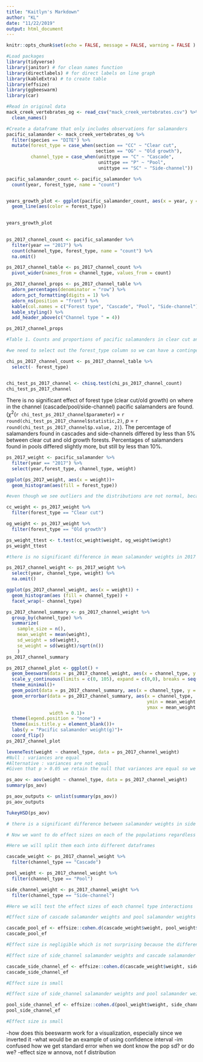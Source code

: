 ```yaml
---
title: "Kaitlyn's Markdown"
author: "KL"
date: "11/22/2019"
output: html_document
---
```


```r
knitr::opts_chunk$set(echo = FALSE, message = FALSE, warning = FALSE )

#Load packages
library(tidyverse)
library(janitor) # for clean names function
library(directlabels) # for direct labels on line graph
library(kableExtra) # to create table
library(effsize)
library(ggbeeswarm)
library(car)

#Read in original data 
mack_creek_vertebrates_og <- read_csv("mack_creek_vertebrates.csv") %>% 
  clean_names()

#Create a dataframe that only includes observations for salamanders
pacific_salamander <- mack_creek_vertebrates_og %>% 
  filter(species == "DITE") %>% 
  mutate(forest_type = case_when(section == "CC" ~ "Clear cut",
                                 section == "OG" ~ "Old growth"),
         channel_type = case_when(unittype == "C" ~ "Cascade",
                                  unittype == "P" ~ "Pool",
                                  unittype == "SC" ~ "Side-channel"))

```

```r
pacific_salamander_count <- pacific_salamander %>% 
  count(year, forest_type, name = "count")


years_growth_plot <- ggplot(pacific_salamander_count, aes(x = year, y = count )) +
  geom_line(aes(color = forest_type))
  

years_growth_plot
  
```

```r
ps_2017_channel_count <- pacific_salamander %>% 
  filter(year == "2017") %>% 
  count(channel_type, forest_type, name = "count") %>%
  na.omit()

ps_2017_channel_table <- ps_2017_channel_count %>% 
  pivot_wider(names_from = channel_type, values_from = count)

ps_2017_channel_props <- ps_2017_channel_table %>% 
  adorn_percentages(denominator = "row") %>% 
  adorn_pct_formatting(digits = 1) %>% 
  adorn_ns(position = "front") %>% 
  kable(col.names = c("Forest type", "Cascade", "Pool", "Side-channel")) %>% 
  kable_styling() %>% 
  add_header_above(c("Channel type " = 4))

ps_2017_channel_props

#Table 1. Counts and proportions of pacific salamanders in clear cut and old growth forests across channel types. Proportions are expressed for each channel type as a percentage of the total pacific salamander population per forest type.  

```
```r
#we need to select out the forest_type column so we can have a contingency table to perform a chi sq test.

chi_ps_2017_channel_count <- ps_2017_channel_table %>% 
  select(- forest_type)


chi_test_ps_2017_channel <- chisq.test(chi_ps_2017_channel_count)
chi_test_ps_2017_channel
```
There is no significant effect of forest type (clear cut/old growth) on where in the channel (cascade/pool/side-channel) pacific salamanders are found. ($\chi$^2^(`r chi_test_ps_2017_channel$parameter`) = `r round(chi_test_ps_2017_channel$statistic,2)`, *p* = `r round(chi_test_ps_2017_channel$p.value, 2)`). The percentage of salamanders found in cascades and side-channels differed by less than 5% between clear cut and old growth forests. Percentages of salamanders found in pools differed slightly more, but still by less than 10%.  

```r

ps_2017_weight <- pacific_salamander %>% 
  filter(year == "2017") %>%
  select(year,forest_type, channel_type, weight)

ggplot(ps_2017_weight, aes(x = weight))+
  geom_histogram(aes(fill = forest_type))

#even though we see outliers and the distributions are not normal, because we have such high sample sizes we can use the central limit theorum to assume normality for our t-test

cc_weight <- ps_2017_weight %>% 
  filter(forest_type == "Clear cut")

og_weight <- ps_2017_weight %>% 
  filter(forest_type == "Old growth")

ps_weight_ttest <- t.test(cc_weight$weight, og_weight$weight)
ps_weight_ttest

#there is no significant difference in mean salamander weights in 2017 between clear cut forests and old growth forests

```
```r

ps_2017_channel_weight <- ps_2017_weight %>%
  select(year, channel_type, weight) %>% 
  na.omit()

ggplot(ps_2017_channel_weight, aes(x = weight)) +
  geom_histogram(aes (fill = channel_type)) +
  facet_wrap(~ channel_type)
```
```r
ps_2017_channel_summary <- ps_2017_channel_weight %>%
  group_by(channel_type) %>% 
  summarize(
    sample_size = n(),
    mean_weight = mean(weight),
    sd_weight = sd(weight),
    se_weight = sd(weight)/sqrt(n())
    )
ps_2017_channel_summary
```


```r
ps_2017_channel_plot <- ggplot() +
  geom_beeswarm(data = ps_2017_channel_weight, aes(x = channel_type, y = weight, color = channel_type), size = 1, alpha = 0.6) +
  scale_y_continuous(limits = c(0, 105), expand = c(0,0), breaks = seq(0, 100, 25))+
  theme_minimal()+
  geom_point(data = ps_2017_channel_summary, aes(x = channel_type, y = mean_weight), size = 0.8)+
  geom_errorbar(data = ps_2017_channel_summary, aes(x = channel_type,
                                                    ymin = mean_weight - se_weight,
                                                    ymax = mean_weight + se_weight),
                width = 0.1)+
  theme(legend.position = "none") +
  theme(axis.title.y = element_blank())+
  labs(y = "Pacific salamander weight(g)")+
  coord_flip()
ps_2017_channel_plot


```

```r
leveneTest(weight ~ channel_type, data = ps_2017_channel_weight)
#Null : variances are equal
#Alternative : variances are not equal
#Given that p > 0.05 we retain the null that variances are equal so we can proceed with an ANOVA

ps_aov <- aov(weight ~ channel_type, data = ps_2017_channel_weight)
summary(ps_aov)

ps_aov_outputs <- unlist(summary(ps_aov))
ps_aov_outputs

TukeyHSD(ps_aov)

# there is a significant difference between salamander weights in side channels and pools. 


```
```r
# Now we want to do effect sizes on each of the populations regardless of their significant differences

#Here we will split them each into different dataframes

cascade_weight <- ps_2017_channel_weight %>% 
  filter(channel_type == "Cascade")

pool_weight <- ps_2017_channel_weight %>%
  filter(channel_type == "Pool")

side_channel_weight <- ps_2017_channel_weight %>%
  filter(channel_type == "Side-channel")

#Here we will test the effect sizes of each channel type interactions

#Effect size of cascade salamander weights and pool salamander weights

cascade_pool_ef <- effsize::cohen.d(cascade_weight$weight, pool_weight$weight)
cascade_pool_ef

#Effect size is negligible which is not surprising because the difference was insignificant in our Tukey's HSD

#Effect size of side_channel salamander weights and cascade salamander weights

cascade_side_channel_ef <- effsize::cohen.d(cascade_weight$weight, side_channel_weight$weight)
cascade_side_channel_ef

#Effect size is small

#Effect size of side_channel salamander weights and pool salamander weights

pool_side_channel_ef <- effsize::cohen.d(pool_weight$weight, side_channel_weight$weight)
pool_side_channel_ef

#Effect size is small

```



-how does this beeswarm work for a visualization, especially since we inverted it
-what would be an example of using confidence interval
-im confused how we get standard error when we dont know the pop sd? or do we? 
-effect size w annova, not f distribution 
